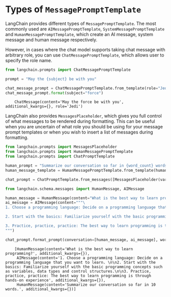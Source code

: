 # Types of `MessagePromptTemplate`

LangChain provides different types of `MessagePromptTemplate`. The most commonly used are `AIMessagePromptTemplate`, `SystemMessagePromptTemplate` and `HumanMessagePromptTemplate`, which create an AI message, system message and human message respectively.

However, in cases where the chat model supports taking chat message with arbitrary role, you can use `ChatMessagePromptTemplate`, which allows user to specify the role name.


```python
from langchain.prompts import ChatMessagePromptTemplate

prompt = "May the {subject} be with you"

chat_message_prompt = ChatMessagePromptTemplate.from_template(role="Jedi", template=prompt)
chat_message_prompt.format(subject="force")
```

<CodeOutputBlock lang="python">

```
    ChatMessage(content='May the force be with you', additional_kwargs={}, role='Jedi')
```

</CodeOutputBlock>

LangChain also provides `MessagesPlaceholder`, which gives you full control of what messages to be rendered during formatting. This can be useful when you are uncertain of what role you should be using for your message prompt templates or when you wish to insert a list of messages during formatting.


```python
from langchain.prompts import MessagesPlaceholder
from langchain.prompts import HumanMessagePromptTemplate
from langchain.prompts import ChatPromptTemplate

human_prompt = "Summarize our conversation so far in {word_count} words."
human_message_template = HumanMessagePromptTemplate.from_template(human_prompt)

chat_prompt = ChatPromptTemplate.from_messages([MessagesPlaceholder(variable_name="conversation"), human_message_template])
```


```python
from langchain.schema.messages import HumanMessage, AIMessage

human_message = HumanMessage(content="What is the best way to learn programming?")
ai_message = AIMessage(content="""\
1. Choose a programming language: Decide on a programming language that you want to learn.

2. Start with the basics: Familiarize yourself with the basic programming concepts such as variables, data types and control structures.

3. Practice, practice, practice: The best way to learn programming is through hands-on experience\
""")

chat_prompt.format_prompt(conversation=[human_message, ai_message], word_count="10").to_messages()
```

<CodeOutputBlock lang="python">

```
    [HumanMessage(content='What is the best way to learn programming?', additional_kwargs={}),
     AIMessage(content='1. Choose a programming language: Decide on a programming language that you want to learn. \n\n2. Start with the basics: Familiarize yourself with the basic programming concepts such as variables, data types and control structures.\n\n3. Practice, practice, practice: The best way to learn programming is through hands-on experience', additional_kwargs={}),
     HumanMessage(content='Summarize our conversation so far in 10 words.', additional_kwargs={})]
```

</CodeOutputBlock>
